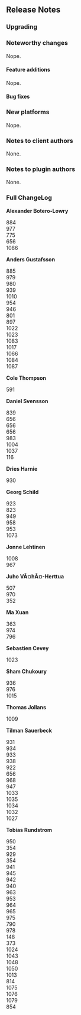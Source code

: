 == Release Notes ==


=== Upgrading ===

=== Noteworthy changes ===

Nope.

==== Feature additions ====

Nope.

==== Bug fixes ====

=== New platforms ===

Nope.

=== Notes to client authors ===

None.

=== Notes to plugin authors ===

None.

=== Full ChangeLog ===

'''Alexander Botero-Lowry'''
;<mantis>884</mantis>
;<mantis>977</mantis>
;<mantis>775</mantis>
;<mantis>656</mantis>
;<mantis>1086</mantis>
'''Anders Gustafsson'''
;<mantis>885</mantis>
;<mantis>979</mantis>
;<mantis>980</mantis>
;<mantis>939</mantis>
;<mantis>1010</mantis>
;<mantis>954</mantis>
;<mantis>946</mantis>
;<mantis>801</mantis>
;<mantis>897</mantis>
;<mantis>1022</mantis>
;<mantis>1023</mantis>
;<mantis>1083</mantis>
;<mantis>1017</mantis>
;<mantis>1066</mantis>
;<mantis>1084</mantis>
;<mantis>1087</mantis>
'''Cole Thompson'''
;<mantis>591</mantis>
'''Daniel Svensson'''
;<mantis>839</mantis>
;<mantis>656</mantis>
;<mantis>656</mantis>
;<mantis>656</mantis>
;<mantis>983</mantis>
;<mantis>1004</mantis>
;<mantis>1037</mantis>
;<mantis>116</mantis>
'''Dries Harnie'''
;<mantis>930</mantis>
'''Georg Schild'''
;<mantis>923</mantis>
;<mantis>823</mantis>
;<mantis>949</mantis>
;<mantis>958</mantis>
;<mantis>953</mantis>
;<mantis>1073</mantis>
'''Jonne Lehtinen'''
;<mantis>1008</mantis>
;<mantis>967</mantis>
'''Juho VÃ¤hÃ¤-Herttua'''
;<mantis>507</mantis>
;<mantis>970</mantis>
;<mantis>352</mantis>
'''Ma Xuan'''
;<mantis>363</mantis>
;<mantis>974</mantis>
;<mantis>796</mantis>
'''Sebastien Cevey'''
;<mantis>1023</mantis>
'''Sham Chukoury'''
;<mantis>936</mantis>
;<mantis>976</mantis>
;<mantis>1015</mantis>
'''Thomas Jollans'''
;<mantis>1009</mantis>
'''Tilman Sauerbeck'''
;<mantis>931</mantis>
;<mantis>934</mantis>
;<mantis>933</mantis>
;<mantis>938</mantis>
;<mantis>922</mantis>
;<mantis>656</mantis>
;<mantis>968</mantis>
;<mantis>947</mantis>
;<mantis>1033</mantis>
;<mantis>1035</mantis>
;<mantis>1034</mantis>
;<mantis>1032</mantis>
;<mantis>1027</mantis>
'''Tobias Rundstrom'''
;<mantis>950</mantis>
;<mantis>354</mantis>
;<mantis>929</mantis>
;<mantis>354</mantis>
;<mantis>941</mantis>
;<mantis>945</mantis>
;<mantis>942</mantis>
;<mantis>940</mantis>
;<mantis>963</mantis>
;<mantis>953</mantis>
;<mantis>964</mantis>
;<mantis>965</mantis>
;<mantis>975</mantis>
;<mantis>790</mantis>
;<mantis>978</mantis>
;<mantis>148</mantis>
;<mantis>373</mantis>
;<mantis>1024</mantis>
;<mantis>1043</mantis>
;<mantis>1048</mantis>
;<mantis>1050</mantis>
;<mantis>1013</mantis>
;<mantis>814</mantis>
;<mantis>1075</mantis>
;<mantis>1076</mantis>
;<mantis>1079</mantis>
;<mantis>854</mantis>